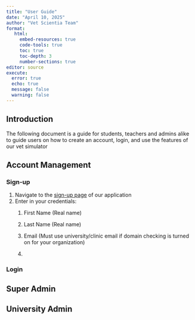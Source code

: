 ```yaml
---
title: "User Guide"
date: "April 10, 2025"
author: "Vet Scientia Team"
format: 
   html:
     embed-resources: true
     code-tools: true
     toc: true
     toc-depth: 3
     number-sections: true
editor: source
execute: 
  error: true
  echo: true
  message: false
  warning: false
---
```


## Introduction

The following document is a guide for students, teachers and admins alike to guide users on how to create an account, login, and use the features of our vet simulator

##  Account Management

### Sign-up

1. Navigate to the [sign-up page](https://gray-bush-0c1bf981e.6.azurestaticapps.net/signup) of our application
2. Enter in your credentials:
    1. First Name (Real name)
    2. Last Name (Real name)
    
    3. Email (Must use university/clinic email if domain checking is turned on for your organization)
    4.

### Login

## Super Admin

## University Admin
